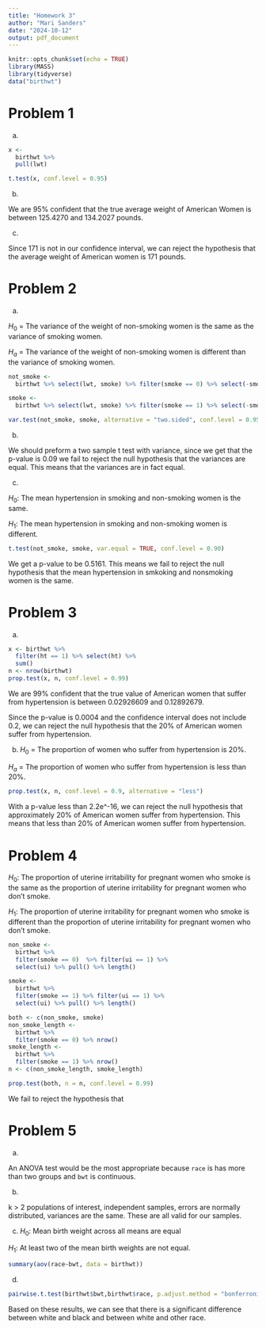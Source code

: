 ```yaml
---
title: "Homework 3"
author: "Mari Sanders"
date: "2024-10-12"
output: pdf_document
---
```


```r
knitr::opts_chunk$set(echo = TRUE)
library(MASS)
library(tidyverse)
data("birthwt")
```

# Problem 1 

a) 


```r
x <- 
  birthwt %>% 
  pull(lwt)

t.test(x, conf.level = 0.95)
```

b)

We are 95% confident that the true average weight of American Women is between 125.4270 and 134.2027 pounds. 

c)

Since 171 is not in our confidence interval, we can reject the hypothesis that the average weight of American women is 171 pounds. 

# Problem 2 

a) 

$H_0$ = The variance of the weight of non-smoking women is the same as the variance of smoking women.

$H_a$ = The variance of the weight of non-smoking women is different than the variance of smoking women.

```r
not_smoke <- 
  birthwt %>% select(lwt, smoke) %>% filter(smoke == 0) %>% select(-smoke) %>% pull(lwt)

smoke <- 
  birthwt %>% select(lwt, smoke) %>% filter(smoke == 1) %>% select(-smoke) %>% pull(lwt)

var.test(not_smoke, smoke, alternative = "two.sided", conf.level = 0.95)
```

b) 

We should preform a two sample t test with variance, since we get that the p-value is 0.09 we fail to reject the null hypothesis that the variances are equal. This means that the variances are in fact equal. 

c) 

$H_0:$ The mean hypertension in smoking and non-smoking women is the same. 

$H_1:$ The mean hypertension in smoking and non-smoking women is different.

```r
t.test(not_smoke, smoke, var.equal = TRUE, conf.level = 0.90)
```

We get a p-value to be 0.5161. This means we fail to reject the null hypothesis that the mean hypertension in smkoking and nonsmoking women is the same. 

# Problem 3 

a) 

```r
x <- birthwt %>% 
  filter(ht == 1) %>% select(ht) %>% 
  sum()
n <- nrow(birthwt)
prop.test(x, n, conf.level = 0.99)
```

We are 99% confident that the true value of American women that suffer from hypertension is between 0.02926609 and 0.12892679. 

Since the p-value is 0.0004 and the confidence interval does not include 0.2, we can reject the null hypothesis that the 20% of American women suffer from hypertension. 

b) 
$H_0$ = The proportion of women who suffer from hypertension is 20%. 

$H_a$ = The proportion of women who suffer from hypertension is less than 20%. 
```r
prop.test(x, n, conf.level = 0.9, alternative = "less")
```

With a p-value less than 2.2e^-16, we can reject the null hypothesis that approximately 20% of American women suffer from hypertension. This means that less than 20% of American women suffer from hypertension. 

# Problem 4 

$H_0:$ The proportion of uterine irritability for pregnant women who smoke is the same as the proportion of uterine irritability for pregnant women who don't smoke. 

$H_1:$ The proportion of uterine irritability for pregnant women who smoke is different than the proportion of uterine irritability for pregnant women who don't smoke. 


```r
non_smoke <- 
  birthwt %>% 
  filter(smoke == 0)  %>% filter(ui == 1) %>% 
  select(ui) %>% pull() %>% length()

smoke <- 
  birthwt %>% 
  filter(smoke == 1) %>% filter(ui == 1) %>% 
  select(ui) %>% pull() %>% length()

both <- c(non_smoke, smoke)
non_smoke_length <- 
  birthwt %>% 
  filter(smoke == 0) %>% nrow()
smoke_length <- 
  birthwt %>% 
  filter(smoke == 1) %>% nrow()
n <- c(non_smoke_length, smoke_length)

prop.test(both, n = n, conf.level = 0.99)
```

We fail to reject the hypothesis that 

# Problem 5 

a) 

An ANOVA test would be the most appropriate because `race` is has more than two groups and `bwt` is continuous. 

b) 

k > 2 populations of interest, independent samples, errors are normally distributed, variances are the same. These are all valid for our samples. 

c)
$H_0:$ Mean birth weight across all means are equal

$H_1:$ At least two of the mean birth weights are not equal. 
```r
summary(aov(race~bwt, data = birthwt))
```

d) 

```r
pairwise.t.test(birthwt$bwt,birthwt$race, p.adjust.method = "bonferroni")
```

Based on these results, we can see that there is a significant difference between white and black and between white and other race. 

